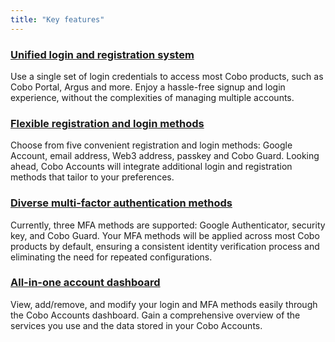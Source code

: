 ```yaml
---
title: "Key features"
---
```

### <u>Unified login and registration system</u>
Use a single set of login credentials to access most Cobo products, such as Cobo Portal, Argus and more. Enjoy a hassle-free signup and login experience, without the complexities of managing multiple accounts.

### <u>Flexible registration and login methods</u>
Choose from five convenient registration and login methods: Google Account, email address, Web3 address, passkey and Cobo Guard. Looking ahead, Cobo Accounts will integrate additional login and registration methods that tailor to your preferences.

### <u>Diverse multi-factor authentication methods</u>
Currently, three MFA methods are supported: Google Authenticator, security key, and Cobo Guard. Your MFA methods will be applied across most Cobo products by default, ensuring a consistent identity verification process and eliminating the need for repeated configurations.

### <u>All-in-one account dashboard</u>
View, add/remove, and modify your login and MFA methods easily through the Cobo Accounts dashboard. Gain a comprehensive overview of the services you use and the data stored in your Cobo Accounts.

